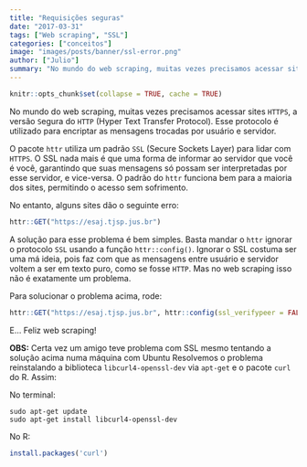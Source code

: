 ```yaml
---
title: "Requisições seguras"
date: "2017-03-31"
tags: ["Web scraping", "SSL"]
categories: ["conceitos"]
image: "images/posts/banner/ssl-error.png"
author: ["Julio"]
summary: "No mundo do web scraping, muitas vezes precisamos acessar sites HTTPS, a versão segura do HTTP (Hyper Text Transfer Protocol). Esse protocolo é utilizado para encriptar as mensagens trocadas por usuário e servidor. O pacote httr utiliza um padrão SSL (Secure Sockets Layer) para lidar com HTTPS..."
---
```


```r
knitr::opts_chunk$set(collapse = TRUE, cache = TRUE)
```

No mundo do web scraping, muitas vezes precisamos acessar sites `HTTPS`, a versão `S`egura do `HTTP` (Hyper Text Transfer Protocol). Esse protocolo é utilizado para encriptar as mensagens trocadas por usuário e servidor. 

O pacote `httr` utiliza um padrão `SSL` (Secure Sockets Layer) para lidar com `HTTPS`. O SSL nada mais é que uma forma de informar ao servidor que você é você, garantindo que suas mensagens só possam ser interpretadas por esse servidor, e vice-versa. O padrão do `httr` funciona bem para a maioria dos sites, permitindo o acesso sem sofrimento.

No entanto, alguns sites dão o seguinte erro:

```r
httr::GET("https://esaj.tjsp.jus.br")
```

A solução para esse problema é bem simples. Basta mandar o `httr` ignorar o protocolo `SSL` usando a função `httr::config()`. Ignorar o SSL costuma ser uma má ideia, pois faz com que as mensagens entre usuário e servidor voltem a ser em texto puro, como se fosse `HTTP`. Mas no web scraping isso não é exatamente um problema.

Para solucionar o problema acima, rode:

```r
httr::GET("https://esaj.tjsp.jus.br", httr::config(ssl_verifypeer = FALSE))
```

E... Feliz web scraping! 

**OBS:** Certa vez um amigo teve problema com SSL mesmo tentando a solução acima numa máquina com Ubuntu Resolvemos o problema reinstalando a biblioteca `libcurl4-openssl-dev` via `apt-get` e o pacote `curl` do R. Assim:

No terminal:

```shell
sudo apt-get update
sudo apt-get install libcurl4-openssl-dev
```

No R:

```r
install.packages('curl')
```


